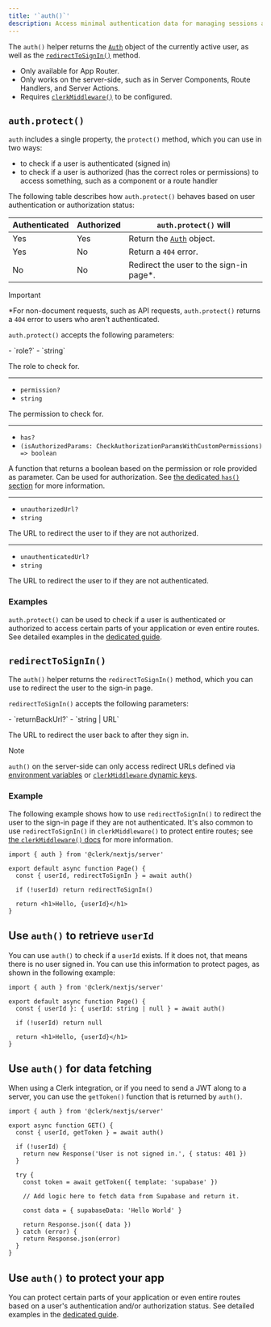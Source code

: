 ```yaml
---
title: '`auth()`'
description: Access minimal authentication data for managing sessions and data fetching.
---
```


The `auth()` helper returns the [`Auth`](/docs/references/backend/types/auth-object) object of the currently active user, as well as the [`redirectToSignIn()`](#redirect-to-sign-in) method.

- Only available for App Router.
- Only works on the server-side, such as in Server Components, Route Handlers, and Server Actions.
- Requires [`clerkMiddleware()`](/docs/references/nextjs/clerk-middleware) to be configured.

## `auth.protect()`

`auth` includes a single property, the `protect()` method, which you can use in two ways:

- to check if a user is authenticated (signed in)
- to check if a user is authorized (has the correct roles or permissions) to access something, such as a component or a route handler

The following table describes how `auth.protect()` behaves based on user authentication or authorization status:

| Authenticated | Authorized | `auth.protect()` will |
| - | - | - |
| Yes | Yes | Return the [`Auth`](/docs/references/backend/types/auth-object) object. |
| Yes | No | Return a `404` error. |
| No | No | Redirect the user to the sign-in page\*. |

> [!IMPORTANT]
> \*For non-document requests, such as API requests, `auth.protect()` returns a `404` error to users who aren't authenticated.

`auth.protect()` accepts the following parameters:

<Properties>
  - `role?`
  - `string`

  The role to check for.

  ---

  - `permission?`
  - `string`

  The permission to check for.

  ---

  - `has?`
  - `(isAuthorizedParams: CheckAuthorizationParamsWithCustomPermissions) => boolean`

  A function that returns a boolean based on the permission or role provided as parameter. Can be used for authorization. See [the dedicated `has()` section](/docs/references/backend/types/auth-object#has) for more information.

  ---

  - `unauthorizedUrl?`
  - `string`

  The URL to redirect the user to if they are not authorized.

  ---

  - `unauthenticatedUrl?`
  - `string`

  The URL to redirect the user to if they are not authenticated.
</Properties>

### Examples

`auth.protect()` can be used to check if a user is authenticated or authorized to access certain parts of your application or even entire routes. See detailed examples in the [dedicated guide](/docs/organizations/verify-user-permissions).

## `redirectToSignIn()`

The `auth()` helper returns the `redirectToSignIn()` method, which you can use to redirect the user to the sign-in page.

`redirectToSignIn()` accepts the following parameters:

<Properties>
  - `returnBackUrl?`
  - `string | URL`

  The URL to redirect the user back to after they sign in.
</Properties>

> [!NOTE]
> `auth()` on the server-side can only access redirect URLs defined via [environment variables](/docs/deployments/clerk-environment-variables#sign-in-and-sign-up-redirects) or [`clerkMiddleware` dynamic keys](/docs/references/nextjs/clerk-middleware#dynamic-keys).

### Example

The following example shows how to use `redirectToSignIn()` to redirect the user to the sign-in page if they are not authenticated. It's also common to use `redirectToSignIn()` in `clerkMiddleware()` to protect entire routes; see [the `clerkMiddleware()` docs](/docs/references/nextjs/clerk-middleware) for more information.

```tsx {{ filename: 'app/page.tsx' }}
import { auth } from '@clerk/nextjs/server'

export default async function Page() {
  const { userId, redirectToSignIn } = await auth()

  if (!userId) return redirectToSignIn()

  return <h1>Hello, {userId}</h1>
}
```

## Use `auth()` to retrieve `userId`

You can use `auth()` to check if a `userId` exists. If it does not, that means there is no user signed in. You can use this information to protect pages, as shown in the following example:

```tsx {{ filename: 'app/page.tsx' }}
import { auth } from '@clerk/nextjs/server'

export default async function Page() {
  const { userId }: { userId: string | null } = await auth()

  if (!userId) return null

  return <h1>Hello, {userId}</h1>
}
```

## Use `auth()` for data fetching

When using a Clerk integration, or if you need to send a JWT along to a server, you can use the `getToken()` function that is returned by `auth()`.

```tsx {{ filename: 'app/api/example/route.ts' }}
import { auth } from '@clerk/nextjs/server'

export async function GET() {
  const { userId, getToken } = await auth()

  if (!userId) {
    return new Response('User is not signed in.', { status: 401 })
  }

  try {
    const token = await getToken({ template: 'supabase' })

    // Add logic here to fetch data from Supabase and return it.

    const data = { supabaseData: 'Hello World' }

    return Response.json({ data })
  } catch (error) {
    return Response.json(error)
  }
}
```

## Use `auth()` to protect your app

You can protect certain parts of your application or even entire routes based on a user's authentication and/or authorization status. See detailed examples in the [dedicated guide](/docs/organizations/verify-user-permissions).

